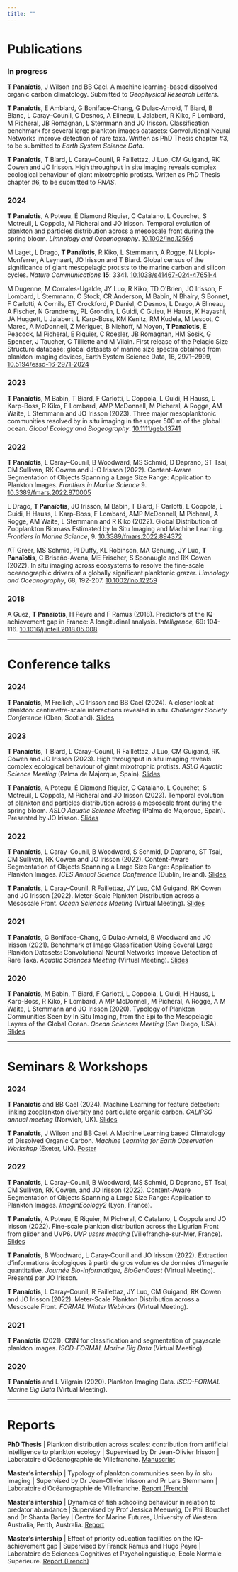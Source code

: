 ```yaml
---
title: ""
---
```


# Publications

### In progress

**T Panaïotis**, J Wilson and BB Cael. A machine learning-based dissolved organic carbon climatology. Submitted to *Geophysical Research Letters*.

**T Panaïotis**, E Amblard, G Boniface-Chang, G Dulac-Arnold, T Biard, B Blanc, L Caray--Counil, C Desnos, A Elineau, L Jalabert, R Kiko, F Lombard, M Picheral, JB Romagnan, L Stemmann and JO Irisson. Classification benchmark for several large plankton images datasets: Convolutional Neural Networks improve detection of rare taxa. Written as PhD Thesis chapter #3, to be submitted to *Earth System Science Data*.

**T Panaïotis**, T Biard, L Caray--Counil, R Faillettaz, J Luo, CM Guigand, RK Cowen and JO Irisson. High throughput in situ imaging reveals complex ecological behaviour of giant mixotrophic protists. Written as PhD Thesis chapter #6, to be submitted to *PNAS*.

### 2024

**T Panaïotis**, A Poteau, É Diamond Riquier, C Catalano, L Courchet, S Motreuil, L Coppola, M Picheral and JO Irisson. Temporal evolution of plankton and particles distribution across a mesoscale front during the spring bloom. *Limnology and Oceanography*. [10.1002/lno.12566](https://doi.org/10.1002/lno.12566)

M Laget, L Drago, **T Panaïotis**, R Kiko, L Stemmann, A Rogge, N Llopis-Monferrer, A Leynaert, JO Irisson and T Biard. Global census of the significance of giant mesopelagic protists to the marine carbon and silicon cycles. *Nature Communications* **15**: 3341. [10.1038/s41467-024-47651-4](http://dx.doi.org/10.1038/s41467-024-47651-4)

M Dugenne, M Corrales-Ugalde, JY Luo, R Kiko, TD O'Brien, JO Irisson, F Lombard, L Stemmann, C Stock, CR Anderson, M Babin, N Bhairy, S Bonnet, F Carlotti, A Cornils, ET Crockford, P Daniel, C Desnos, L Drago, A Elineau, A Fischer, N Grandrémy, PL Grondin, L Guidi, C Guieu, H Hauss, K Hayashi, JA Huggett, L Jalabert, L Karp-Boss, KM Kenitz, RM Kudela, M Lescot, C Marec, A McDonnell, Z Mériguet, B Niehoff, M Noyon, **T Panaïotis**, E Peacock, M Picheral, E Riquier, C Roesler, JB Romagnan, HM Sosik, G Spencer, J Taucher, C Tilliette and M Vilain. First release of the Pelagic Size Structure database: global datasets of marine size spectra obtained from plankton imaging devices, Earth System Science Data, 16, 2971–2999, [10.5194/essd-16-2971-2024](https://doi.org/10.5194/essd-16-2971-2024)

### 2023

**T Panaïotis**, M Babin, T Biard, F Carlotti, L Coppola, L Guidi, H Hauss, L Karp-Boss, R Kiko, F Lombard, AMP McDonnell, M Picheral, A Rogge, AM Waite, L Stemmann and JO Irisson (2023). Three major mesoplanktonic communities resolved by in situ imaging in the upper 500 m of the global ocean. *Global Ecology and Biogeography*. [10.1111/geb.13741](https://doi.org/10.1111/geb.13741)

### 2022

**T Panaïotis**, L Caray--Counil, B Woodward, MS Schmid, D Daprano, ST Tsai, CM Sullivan, RK Cowen and J-O Irisson (2022). Content-Aware Segmentation of Objects Spanning a Large Size Range: Application to Plankton Images. *Frontiers in Marine Science* 9. [10.3389/fmars.2022.870005](https://doi.org/10.3389/fmars.2022.870005)

L Drago, **T Panaïotis**, JO Irisson, M Babin, T Biard, F Carlotti, L Coppola, L Guidi, H Hauss, L Karp-Boss, F Lombard, AMP McDonnell, M Picheral, A Rogge, AM Waite, L Stemmann and R Kiko (2022). Global Distribution of Zooplankton Biomass Estimated by In Situ Imaging and Machine Learning. *Frontiers in Marine Science*, 9. [10.3389/fmars.2022.894372](https://doi.org/10.3389/fmars.2022.894372)

AT Greer, MS Schmid, PI Duffy, KL Robinson, MA Genung, JY Luo, **T Panaïotis**, C Briseño-Avena, ME Frischer, S Sponaugle and RK Cowen (2022). In situ imaging across ecosystems to resolve the fine-scale oceanographic drivers of a globally significant planktonic grazer. *Limnology and Oceanography*, 68, 192-207. [10.1002/lno.12259](https://doi.org/10.1002/lno.12259)

### 2018

A Guez, **T Panaïotis**, H Peyre and F Ramus (2018). Predictors of the IQ-achievement gap in France: A longitudinal analysis. *Intelligence*, 69: 104-116. [10.1016/j.intell.2018.05.008](https://doi.org/10.1016/j.intell.2018.05.008)

------------------------------------------------------------------------

# Conference talks

### 2024

**T Panaïotis**, M Freilich, JO Irisson and BB Cael (2024). A closer look at plankton: centimetre-scale interactions revealed in situ. *Challenger Society Conference* (Oban, Scotland). [Slides](reports/2024_challenger_distances.pdf)

### 2023

**T Panaïotis**, T Biard, L Caray--Counil, R Faillettaz, J Luo, CM Guigand, RK Cowen and JO Irisson (2023). High throughput in situ imaging reveals complex ecological behaviour of giant mixotrophic protists. *ASLO Aquatic Science Meeting* (Palma de Majorque, Spain). [Slides](reports/2023_aslo_rhizaria.pdf)

**T Panaïotis**, A Poteau, É Diamond Riquier, C Catalano, L Courchet, S Motreuil, L Coppola, M Picheral and JO Irisson (2023). Temporal evolution of plankton and particles distribution across a mesoscale front during the spring bloom. *ASLO Aquatic Science Meeting* (Palma de Majorque, Spain). Presented by JO Irisson. [Slides](reports/2023_aslo_glider.pdf)

### 2022

**T Panaïotis**, L Caray--Counil, B Woodward, S Schmid, D Daprano, ST Tsai, CM Sullivan, RK Cowen and JO Irisson (2022). Content-Aware Segmentation of Objects Spanning a Large Size Range: Application to Plankton Images. *ICES Annual Science Conference* (Dublin, Ireland). [Slides](reports/2022_ices_segmentation.pdf)

**T Panaïotis**, L Caray-Counil, R Faillettaz, JY Luo, CM Guigand, RK Cowen and JO Irisson (2022). Meter-Scale Plankton Distribution across a Mesoscale Front. *Ocean Sciences Meeting* (Virtual Meeting). [Slides](reports/2022_osm_distribution.pdf)

### 2021

**T Panaïotis**, G Boniface-Chang, G Dulac-Arnold, B Woodward and JO Irisson (2021). Benchmark of Image Classification Using Several Large Plankton Datasets: Convolutional Neural Networks Improve Detection of Rare Taxa. *Aquatic Sciences Meeting* (Virtual Meeting). [Slides](reports/2021_aslo_classif.pdf)

### 2020

**T Panaïotis**, M Babin, T Biard, F Carlotti, L Coppola, L Guidi, H Hauss, L Karp-Boss, R Kiko, F Lombard, A MP McDonnell, M Picheral, A Rogge, A M Waite, L Stemmann and JO Irisson (2020). Typology of Plankton Communities Seen by In Situ Imaging, from the Epi to the Mesopelagic Layers of the Global Ocean. *Ocean Sciences Meeting* (San Diego, USA). [Slides](reports/2020_osm_typology.pdf)

------------------------------------------------------------------------

# Seminars & Workshops

### 2024

**T Panaïotis** and BB Cael (2024). Machine Learning for feature detection: linking zooplankton diversity and particulate organic carbon. *CALIPSO annual meeting* (Norwich, UK). [Slides](reports/2024_calipso_ml.pdf)

**T Panaïotis**, J Wilson and BB Cael. A Machine Learning based Climatology of Dissolved Organic Carbon. *Machine Learning for Earth Observation Workshop* (Exeter, UK). [Poster](reports/Poster_DOC.pdf)

### 2022

**T Panaïotis**, L Caray--Counil, B Woodward, MS Schmid, D Daprano, ST Tsai, CM Sullivan, RK Cowen, and JO Irisson (2022). Content-Aware Segmentation of Objects Spanning a Large Size Range: Application to Plankton Images. *ImaginEcology2* (Lyon, France).

**T Panaïotis**, A Poteau, E Riquier, M Picheral, C Catalano, L Coppola and JO Irisson (2022). Fine-scale plankton distribution across the Ligurian Front from glider and UVP6. *UVP users meeting* (Villefranche-sur-Mer, France). [Slides](reports/2022_uvp_meeting.pdf)

**T Panaïotis**, B Woodward, L Caray-Counil and JO Irisson (2022). Extraction d'informations écologiques à partir de gros volumes de données d'imagerie quantitative. *Journée Bio-informatique, BioGenOuest* (Virtual Meeting). Présenté par JO Irisson.

**T Panaïotis**, L Caray-Counil, R Faillettaz, JY Luo, CM Guigand, RK Cowen and JO Irisson (2022). Meter-Scale Plankton Distribution across a Mesoscale Front. *FORMAL Winter Webinars* (Virtual Meeting).

### 2021

**T Panaïotis** (2021). CNN for classification and segmentation of grayscale plankton images. *ISCD-FORMAL Marine Big Data* (Virtual Meeting).

### 2020

**T Panaïotis** and L Vilgrain (2020). Plankton Imaging Data. *ISCD-FORMAL Marine Big Data* (Virtual Meeting).

------------------------------------------------------------------------

# Reports

**PhD Thesis** \| Plankton distribution across scales: contribution from artificial intelligence to plankton ecology \| Supervised by Dr Jean-Olivier Irisson \| Laboratoire d'Océanographie de Villefranche. [Manuscript](reports/panaiotis_thesis_revised.pdf){target="_blank"}

**Master's intership** \| Typology of plankton communities seen by *in situ* imaging \| Supervised by Dr Jean-Olivier Irisson and Pr Lars Stemmann \| Laboratoire d'Océanographie de Villefranche. [Report (French)](reports/Rapport_M2_Thelma_Panaiotis.pdf){target="_blank"}

**Master's intership** \| Dynamics of fish schooling behaviour in relation to predator abundance \| Supervised by Prof Jessica Meeuwig, Dr Phil Bouchet and Dr Shanta Barley \| Centre for Marine Futures, University of Western Australia, Perth, Australia. [Report](reports/PANAIOTIS_ARPE_Thesis_final.pdf){target="_blank"}

**Master's intership** \| Effect of priority education facilities on the IQ-achievement gap \| Supervised by Franck Ramus and Hugo Peyre \| Laboratoire de Sciences Cognitives et Psycholinguistique, École Normale Supérieure. [Report (French)](reports/Rapport%20stage%20M1.pdf){target="_blank"}

